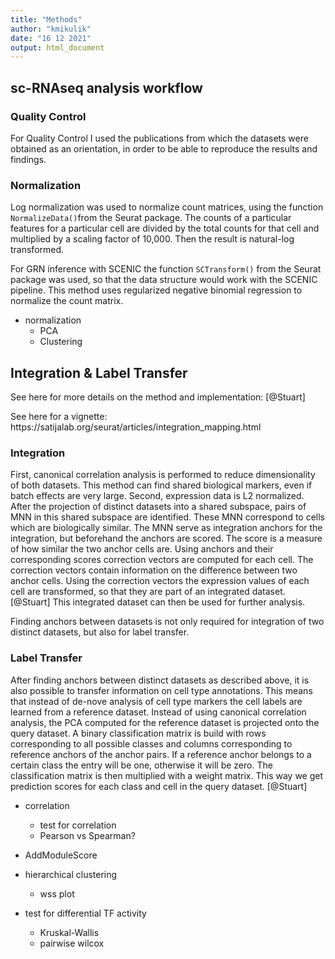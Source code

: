 ```yaml
---
title: "Methods"
author: "kmikulik"
date: "16 12 2021"
output: html_document
---
```



## sc-RNAseq analysis workflow

### Quality Control

For Quality Control I used the publications from which the datasets were obtained
as an orientation, in order to be able to reproduce the results and findings.

### Normalization

Log normalization was used to normalize count matrices, using the function `NormalizeData()`from the Seurat package. The counts of a particular
features for a particular cell are divided by the total counts for that cell and
multiplied by a scaling factor of 10,000. Then the result is natural-log 
transformed. 

For GRN inference with SCENIC the function `SCTransform()` from the Seurat 
package was used, so that the data structure would work with the SCENIC pipeline.
This method uses regularized negative binomial regression to normalize the
count matrix. 



+ normalization
  + PCA
  + Clustering
  
## Integration & Label Transfer

See here for more details on the method and implementation:
[@Stuart]

See here for a vignette:
https://satijalab.org/seurat/articles/integration_mapping.html

### Integration

First, canonical correlation analysis is performed to reduce dimensionality of both
datasets. This method can find shared biological markers, even if batch effects 
are very large. Second, expression data is L2 normalized. After the 
projection of distinct datasets into a shared subspace, pairs of MNN in this shared subspace are identified. These MNN correspond to cells which are biologically
similar. The MNN serve as integration anchors for the integration, but 
beforehand the anchors are scored. The score is a measure of how similar the two 
anchor cells are. Using anchors and their corresponding scores 
correction vectors are computed for each cell. The correction vectors contain 
information on the difference between two anchor cells. Using the correction vectors 
the expression values of each cell are transformed, so that they are part of an
integrated dataset. [@Stuart] This integrated dataset can then be used for 
further analysis.

Finding anchors between datasets is not only required for integration of two 
distinct datasets, but also for label transfer. 

### Label Transfer

After finding anchors between distinct datasets as described above, it 
is also possible to transfer information on cell type annotations. This means 
that instead of de-nove analysis of cell type markers the cell labels are learned 
from a reference dataset. Instead of using canonical correlation analysis, the
PCA computed for the reference dataset is projected onto the query dataset. 
A binary classification matrix is build with rows corresponding to all possible 
classes and columns corresponding to reference anchors of the anchor pairs. 
If a reference anchor belongs to a certain class the entry will be one, otherwise
it will be zero. The classification matrix is then multiplied with a weight matrix.
This way we get prediction scores for each class and cell in the query dataset.
[@Stuart]

* correlation  
  
  + test for correlation
  + Pearson vs Spearman?
  
* AddModuleScore

* hierarchical clustering 
  + wss plot
  
* test for differential TF activity
  + Kruskal-Wallis
  + pairwise wilcox